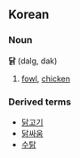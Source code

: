 ==Korean==
===Noun===
'''닭''' (dalg, dak)

# [[fowl]], [[chicken]]

===Derived terms===
*[[닭고기]]
*[[닭싸움]]
*[[수탉]]